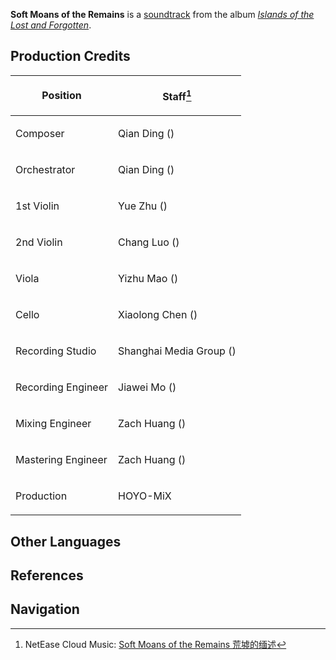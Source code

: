 {{Soundtrack Infobox
|title          =
|image          = Islands of the Lost and Forgotten.png
|album          = Islands of the Lost and Forgotten
|disc           = 2
|number         = 42
|featured       =
|featured2      =
|featured3      =
|featured_disc  =
|featured_disc2 =
|featured_disc3 =
|youtube_id     = a5VyYFmnisk
|youtube_time   = 1
|spotify_id     = 1KyEQJZ7WTg6wmbP8fEbYC
|played_in      = Enkanomiya
|during         = [[Enkanomiya]] (Evernight)
|domain         =
|previous       = The Gaze of the Ancients
|next           = The Long Dark Night
}}
'''Soft Moans of the Remains''' is a [[soundtrack]] from the album ''[[Islands of the Lost and Forgotten]]''.

==Production Credits==
{| class="wikitable" style="text-align:left; height:0.5em"
! Position
! Staff<ref>NetEase Cloud Music: [https://music.163.com/#/song?id=1937114363 Soft Moans of the Remains 荒墟的缅述]</ref>
|-
! Composer
| Qian Ding ({{zh|丁谦}})
|-
! Orchestrator
| Qian Ding ({{zh|丁谦}})
|-
! 1st Violin
| Yue Zhu ({{zh|朱玥}})
|-
! 2nd Violin
| Chang Luo ({{zh|罗畅}})
|-
! Viola
| Yizhu Mao ({{zh|茅异竹}})
|-
! Cello
| Xiaolong Chen ({{zh|陈小龙}})
|-
! Recording Studio
| Shanghai Media Group ({{zh|上海广播大厦}})
|-
! Recording Engineer
| Jiawei Mo ({{zh|莫家伟}})
|-
! Mixing Engineer
| Zach Huang ({{zh|黄巍}})
|-
! Mastering Engineer
| Zach Huang ({{zh|黄巍}})
|-
! Production
| HOYO-MiX
|}
<!--
==Videos==
<gallery>
</gallery>

==Trivia==
-->
==Other Languages==
{{Other Languages
|en      = Soft Moans of the Remains
|zhs     = 荒墟的缅述
|zhs_rm  = Huāngxū de Miǎn Shù
|zhs_tl  =
|ja      = 廃墟の叙述
|ja_rm   = Haikyo no Jojutsu{{Assumed}}
|ja_tl   = 
|tr      = 
|it      = 
}}

==References==
{{Reflist}}

==Navigation==
{{Soundtrack Navbox|Islands of the Lost and Forgotten}}